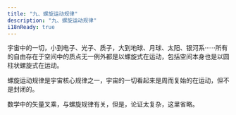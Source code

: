 ```yaml
---
title: "九、螺旋运动规律"
description: "九、螺旋运动规律"
i18nReady: true
---
```




宇宙中的一切，小到电子、光子、质子，大到地球、月球、太阳、银河系······所有的自由存在于空间中的质点无一例外都是以螺旋式在运动，包括空间本身也是以圆柱状螺旋式在运动。

螺旋运动规律是宇宙核心规律之一，宇宙的一切看起来是周而复始的在运动，但不是封闭的。

数学中的矢量叉乘，与螺旋规律有关，但是，论证太复杂，这里省略。

<br />
<LinkCard
  title="前往本章节讨论区"
  href="https://forum.unifiedfieldtheory.cn/questions/10010000000000137"
  description="看看大家阅读完本章之后都在讨论什么，并发表你自己的看法~"
  target="_blank"
/>
